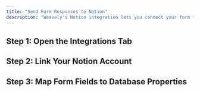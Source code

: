 ```yaml
---
title: "Send Form Responses to Notion"
description: "Weavely's Notion integration lets you connect your form to a Notion database and automatically send new responses as database entries. "
---
```


## Step 1: Open the Integrations Tab

## Step 2: Link Your Notion Account

## Step 3: Map Form Fields to Database Properties